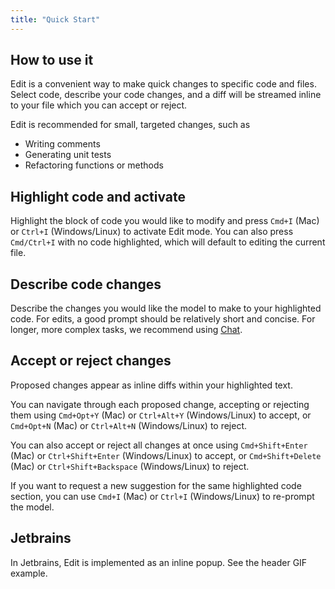 ```yaml
---
title: "Quick Start"
---
```


## How to use it

Edit is a convenient way to make quick changes to specific code and files. Select code, describe your code changes, and a diff will be streamed inline to your file which you can accept or reject.

Edit is recommended for small, targeted changes, such as

- Writing comments
- Generating unit tests
- Refactoring functions or methods

## Highlight code and activate

Highlight the block of code you would like to modify and press `Cmd+I` (Mac) or `Ctrl+I` (Windows/Linux) to activate Edit mode. You can also press `Cmd/Ctrl+I` with no code highlighted, which will default to editing the current file.

## Describe code changes

Describe the changes you would like the model to make to your highlighted code. For edits, a good prompt should be relatively short and concise. For longer, more complex tasks, we recommend using [Chat](/features/chat/quick-start).

## Accept or reject changes

Proposed changes appear as inline diffs within your highlighted text.

You can navigate through each proposed change, accepting or rejecting them using `Cmd+Opt+Y` (Mac) or `Ctrl+Alt+Y` (Windows/Linux) to accept, or `Cmd+Opt+N` (Mac) or `Ctrl+Alt+N` (Windows/Linux) to reject.

You can also accept or reject all changes at once using `Cmd+Shift+Enter` (Mac) or `Ctrl+Shift+Enter` (Windows/Linux) to accept, or `Cmd+Shift+Delete` (Mac) or `Ctrl+Shift+Backspace` (Windows/Linux) to reject.

If you want to request a new suggestion for the same highlighted code section, you can use `Cmd+I` (Mac) or `Ctrl+I` (Windows/Linux) to re-prompt the model.


## Jetbrains

In Jetbrains, Edit is implemented as an inline popup. See the header GIF example.
